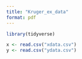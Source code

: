 ```yaml
---
title: "Kruger_ex_data"
format: pdf
---
```



```r
library(tidyverse)
```

```r
x <- read.csv("xdata.csv")
y <- read.csv("ydata.csv")
```

